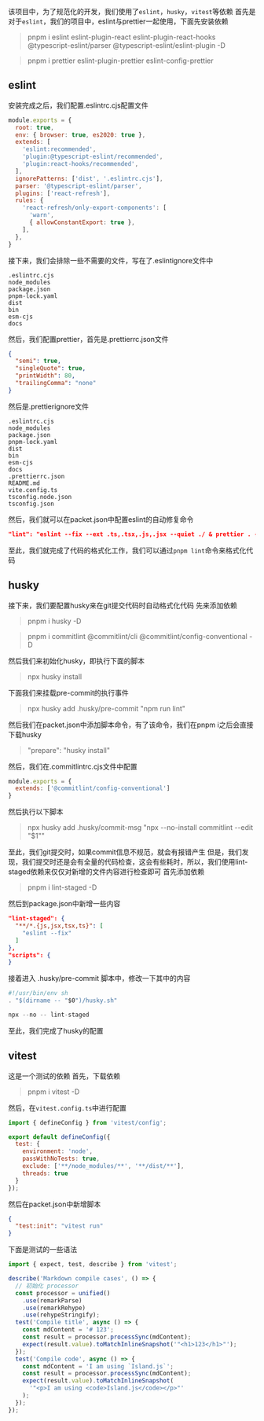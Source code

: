 该项目中，为了规范化的开发，我们使用了`eslint`，`husky`，`vitest`等依赖
首先是对于`eslint`，我们的项目中，eslint与prettier一起使用，下面先安装依赖
> pnpm i eslint eslint-plugin-react eslint-plugin-react-hooks @typescript-eslint/parser @typescript-eslint/eslint-plugin -D

> pnpm i prettier eslint-plugin-prettier eslint-config-prettier

## eslint
安装完成之后，我们配置.eslintrc.cjs配置文件
```javascript
module.exports = {
  root: true,
  env: { browser: true, es2020: true },
  extends: [
    'eslint:recommended',
    'plugin:@typescript-eslint/recommended',
    'plugin:react-hooks/recommended',
  ],
  ignorePatterns: ['dist', '.eslintrc.cjs'],
  parser: '@typescript-eslint/parser',
  plugins: ['react-refresh'],
  rules: {
    'react-refresh/only-export-components': [
      'warn',
      { allowConstantExport: true },
    ],
  },
}
```
接下来，我们会排除一些不需要的文件，写在了.eslintignore文件中
```
.eslintrc.cjs
node_modules
package.json
pnpm-lock.yaml
dist
bin
esm-cjs
docs
```
然后，我们配置prettier，首先是.prettierrc.json文件
```json
{
  "semi": true,
  "singleQuote": true,
  "printWidth": 80,
  "trailingComma": "none"
}
```
然后是.prettierignore文件
```
.eslintrc.cjs
node_modules
package.json
pnpm-lock.yaml
dist
bin
esm-cjs
docs
.prettierrc.json
README.md
vite.config.ts
tsconfig.node.json
tsconfig.json
```
然后，我们就可以在packet.json中配置eslint的自动修复命令
```json
"lint": "eslint --fix --ext .ts,.tsx,.js,.jsx --quiet ./ & prettier . --write"
```
至此，我们就完成了代码的格式化工作，我们可以通过`pnpm lint`命令来格式化代码
## husky
接下来，我们要配置husky来在git提交代码时自动格式化代码
先来添加依赖
> pnpm i husky -D

> pnpm i commitlint @commitlint/cli @commitlint/config-conventional -D

然后我们来初始化husky，即执行下面的脚本
> npx husky install

下面我们来挂载pre-commit的执行事件
> npx husky add .husky/pre-commit "npm run lint"

然后我们在packet.json中添加脚本命令，有了该命令，我们在pnpm i之后会直接下载husky
> "prepare": "husky install"

然后，我们在.commitlintrc.cjs文件中配置
```javascript
module.exports = {
  extends: ['@commitlint/config-conventional']
}
```
然后执行以下脚本
> npx husky add .husky/commit-msg "npx --no-install commitlint --edit \"$1\""

至此，我们git提交时，如果commit信息不规范，就会有报错产生
但是，我们发现，我们提交时还是会有全量的代码检查，这会有些耗时，所以，我们使用lint-staged依赖来仅仅对新增的文件内容进行检查即可
首先添加依赖
> pnpm i lint-staged -D

然后到package.json中新增一些内容
```json
"lint-staged": {
  "**/*.{js,jsx,tsx,ts}": [
    "eslint --fix"
  ]
},
"scripts": {
}
```
接着进入 .husky/pre-commit 脚本中，修改一下其中的内容
```javascript
#!/usr/bin/env sh
. "$(dirname -- "$0")/husky.sh"

npx --no -- lint-staged
```
至此，我们完成了husky的配置
## vitest
这是一个测试的依赖
首先，下载依赖
> pnpm i vitest -D

然后，在`vitest.config.ts`中进行配置
```javascript
import { defineConfig } from 'vitest/config';

export default defineConfig({
  test: {
    environment: 'node',
    passWithNoTests: true,
    exclude: ['**/node_modules/**', '**/dist/**'],
    threads: true
  }
});
```
然后在packet.json中新增脚本
```json
{
  "test:init": "vitest run"
}
```
下面是测试的一些语法
```javascript
import { expect, test, describe } from 'vitest';

describe('Markdown compile cases', () => {
  // 初始化 processor
  const processor = unified()
    .use(remarkParse)
    .use(remarkRehype)
    .use(rehypeStringify);
  test('Compile title', async () => {
    const mdContent = '# 123';
    const result = processor.processSync(mdContent);
    expect(result.value).toMatchInlineSnapshot('"<h1>123</h1>"');
  });
  test('Compile code', async () => {
    const mdContent = 'I am using `Island.js`';
    const result = processor.processSync(mdContent);
    expect(result.value).toMatchInlineSnapshot(
      '"<p>I am using <code>Island.js</code></p>"'
    );
  });
});
```





















